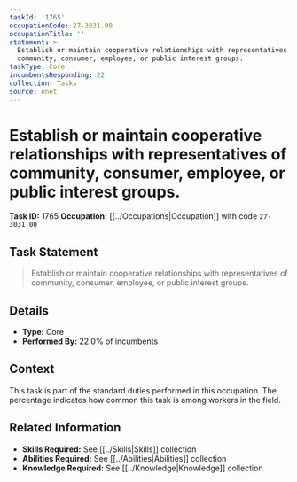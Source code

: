 ```yaml
---
taskId: '1765'
occupationCode: 27-3031.00
occupationTitle: ''
statement: >-
  Establish or maintain cooperative relationships with representatives of
  community, consumer, employee, or public interest groups.
taskType: Core
incumbentsResponding: 22
collection: Tasks
source: onet
---
```

# Establish or maintain cooperative relationships with representatives of community, consumer, employee, or public interest groups.

**Task ID:** 1765
**Occupation:** [[../Occupations|Occupation]] with code `27-3031.00`

## Task Statement

> Establish or maintain cooperative relationships with representatives of community, consumer, employee, or public interest groups.

## Details

- **Type:** Core
- **Performed By:** 22.0% of incumbents

## Context

This task is part of the standard duties performed in this occupation. The percentage indicates how common this task is among workers in the field.

## Related Information

- **Skills Required:** See [[../Skills|Skills]] collection
- **Abilities Required:** See [[../Abilities|Abilities]] collection
- **Knowledge Required:** See [[../Knowledge|Knowledge]] collection
